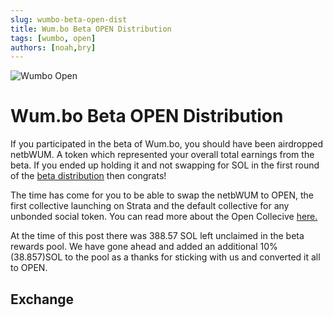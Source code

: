 ```yaml
---
slug: wumbo-beta-open-dist
title: Wum.bo Beta OPEN Distribution
tags: [wumbo, open]
authors: [noah,bry]
---
```


![Wumbo Open](./wumopen.png)

# Wum.bo Beta OPEN Distribution

If you participated in the beta of Wum.bo, you should have been airdropped netbWUM. A token which represented your overall total earnings from the beta. If you ended up holding it and not swapping for SOL in the first round of the [beta distribution](/blog/wumbo-beta-dist) then congrats!

The time has come for you to be able to swap the netbWUM to OPEN, the first collective launching on Strata and the default collective for any unbonded social token. You can read more about the Open Collecive [here.](/blog/open-collective)

At the time of this post there was 388.57 SOL left unclaimed in the beta rewards pool. We have gone ahead and added an additional 10% (38.857)SOL to the pool as a thanks for sticking with us and converted it all to OPEN.

## Exchange





